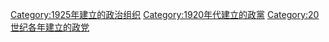 {{Cat topic in year|topic=建立的政黨|year=1925}}

[[Category:1925年建立的政治组织|Category:1925年建立的政治组织]]
[[Category:1920年代建立的政黨|Category:1920年代建立的政黨]]
[[Category:20世纪各年建立的政党|Category:20世纪各年建立的政党]]
